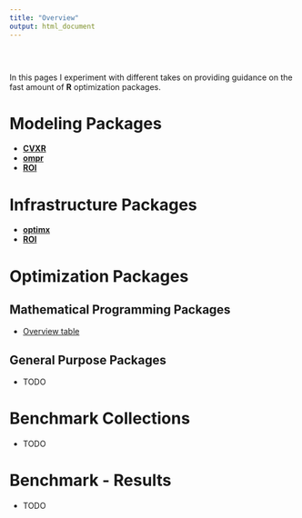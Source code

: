 ```yaml
---
title: "Overview"
output: html_document
---
```


<style type="text/css">
.title {
  display: none;
}


#getting-started img {
  margin-right: 10px;
}

</style>

<div class="row" style="padding-top: 30px;">


In this pages I experiment with different takes on providing guidance on the 
fast amount of **R** optimization packages.


# Modeling Packages
- [**CVXR**](https://cran.r-project.org/package=CVXR) 
- [**ompr**](https://cran.r-project.org/package=ompr)
- [**ROI**](https://cran.r-project.org/package=ROI)



# Infrastructure Packages
- [**optimx**](https://cran.r-project.org/package=optimx)
- [**ROI**](https://cran.r-project.org/package=ROI)


# Optimization Packages

## Mathematical Programming Packages
- [Overview table](Mathematical_Programming.html)

## General Purpose Packages
- TODO

# Benchmark Collections
- TODO

# Benchmark - Results
- TODO
